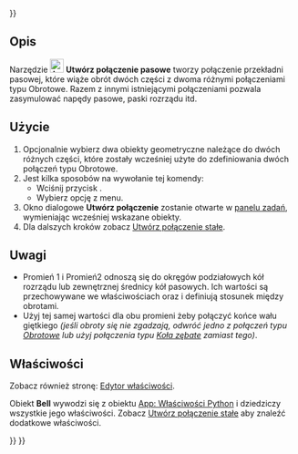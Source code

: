 <languages/>

{{UnfinishedDocu{{#translation:}}}}

{{Docnav/pl
|[[Assembly_CreateJointGears/pl|Utwórz połączenie kół zębatych]]
|[[Assembly_Preferences/pl|Ustawienia]]
|[[Assembly_Workbench/pl|środowisko pracy Złożenie]]
|IconL=Assembly_CreateJointGears.svg
|IconR=
|IconC=Workbench_Assembly.svg
}}

<div class="mw-translate-fuzzy">
{{GuiCommand/pl
|Name=Assembly CreateJointBelt
|Name/pl=Złożenie Utwórz połączenie pasowe
|MenuLocation=Złożenie → Utwórz połączenie przekładni zębatej/pasowej → Utwórz połączenie pasowe
|Workbenches=[[Assembly_Workbench/pl|Złożenie]]
|Shortcut=
|Version=1.0
|SeeAlso=
}}
</div>

<span id="Description"></span>
==Opis==

<div class="mw-translate-fuzzy">
Narzędzie [[Image:Assembly_CreateJointBelt.svg|24px]] '''Utwórz połączenie pasowe''' tworzy połączenie przekładni pasowej, które wiąże obrót dwóch części z dwoma różnymi połączeniami typu Obrotowe. Razem z innymi istniejącymi połączeniami pozwala zasymulować napędy pasowe, paski rozrządu itd.
</div>

<span id="Usage"></span>
==Użycie==

<div class="mw-translate-fuzzy">
# Opcjonalnie wybierz dwa obiekty geometryczne należące do dwóch różnych części, które zostały wcześniej użyte do zdefiniowania dwóch połączeń typu Obrotowe.
# Jest kilka sposobów na wywołanie tej komendy:
#* Wciśnij przycisk {{Button|[[Image:Assembly_CreateJointBelt.svg|16px]] [[Assembly_CreateJointBelt/pl|Utwórz połączenie pasowe]]}}.
#* Wybierz opcję {{MenuCommand|Złożenie → Utwórz połączenie przekładni zębatej / pasowej → [[Image:Assembly_CreateJointBelt.svg|16px]] Utwórz połączenie pasowe}} z menu.
# Okno dialogowe '''Utwórz połączenie''' zostanie otwarte w [[Task_panel/pl|panelu zadań]], wymieniając wcześniej wskazane obiekty.
# Dla dalszych kroków zobacz [[Assembly_CreateJointFixed/pl#Użycie|Utwórz połączenie stałe]].
</div>

<span id="Notes"></span>
==Uwagi==

* Promień 1 i Promień2 odnoszą się do okręgów podziałowych kół rozrządu lub zewnętrznej średnicy kół pasowych. Ich wartości są przechowywane we właściwościach {{PropertyData|Distance}} oraz {{PropertyData|Distance2}} i definiują stosunek między obrotami.
* Użyj tej samej wartości dla obu promieni żeby połączyć końce wału giętkiego ''(jeśli obroty się nie zgadzają, odwróć jedno z połączeń typu [[Assembly_CreateJointRevolute/pl|Obrotowe]] lub użyj połączenia typu [[Assembly_CreateJointGears/pl|Koła zębate]] zamiast tego)''.

<span id="Properties"></span>
==Właściwości==

Zobacz również stronę: [[Property_editor/pl|Edytor właściwości]].

Obiekt '''Bell''' wywodzi się z obiektu [[App_FeaturePython/pl|App: Właściwości Python]] i dziedziczy wszystkie jego właściwości. Zobacz [[Assembly_CreateJointFixed/pl#Właściwości|Utwórz połączenie stałe]] aby znaleźć dodatkowe właściwości.


{{Docnav/pl
|[[Assembly_CreateJointGears/pl|Utwórz połączenie kół zębatych]]
|[[Assembly_Preferences/pl|Ustawienia]]
|[[Assembly_Workbench/pl|środowisko pracy Złożenie]]
|IconL=Assembly_CreateJointGears.svg
|IconR=
|IconC=Workbench_Assembly.svg
}}

{{Assembly_Tools_navi{{#translation:}}}}
{{Userdocnavi{{#translation:}}}}